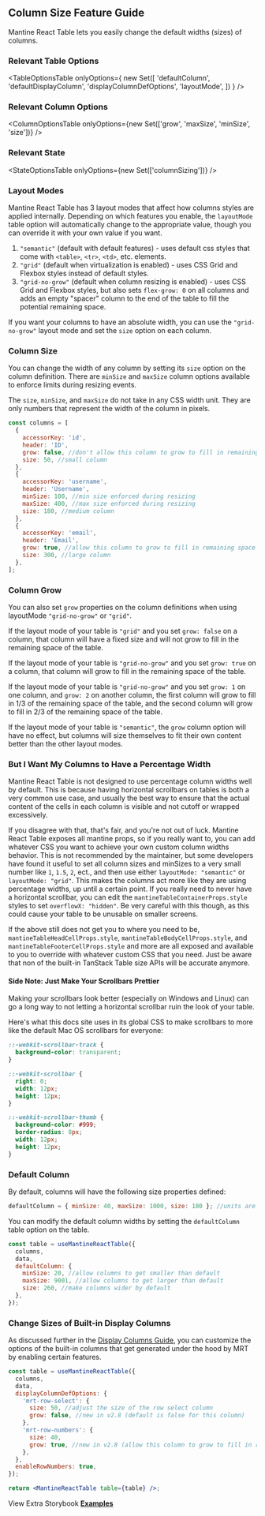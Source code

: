 
<Head>
  <title>{'Column Size Guide - Mantine React Table Open Docs'}</title>
  <meta
    name="description"
    content="How to column width in Mantine React Table"
  />
</Head>

## Column Size Feature Guide

Mantine React Table lets you easily change the default widths (sizes) of columns.

### Relevant Table Options

<TableOptionsTable
  onlyOptions={
    new Set([
      'defaultColumn',
      'defaultDisplayColumn',
      'displayColumnDefOptions',
      'layoutMode',
    ])
  }
/>

### Relevant Column Options

<ColumnOptionsTable
  onlyOptions={new Set(['grow', 'maxSize', 'minSize', 'size'])}
/>

### Relevant State

<StateOptionsTable onlyOptions={new Set(['columnSizing'])} />

### Layout Modes

Mantine React Table has 3 layout modes that affect how columns styles are applied internally. Depending on which features you enable, the `layoutMode` table option will automatically change to the appropriate value, though you can override it with your own value if you want.

1. `"semantic"` (default with default features) - uses default css styles that come with `<table>`, `<tr>`, `<td>`, etc. elements.
2. `"grid"` (default when virtualization is enabled) - uses CSS Grid and Flexbox styles instead of default styles.
3. `"grid-no-grow"` (default when column resizing is enabled) - uses CSS Grid and Flexbox styles, but also sets `flex-grow: 0` on all columns and adds an empty "spacer" column to the end of the table to fill the potential remaining space.

If you want your columns to have an absolute width, you can use the `"grid-no-grow"` layout mode and set the `size` option on each column.

### Column Size

You can change the width of any column by setting its `size` option on the column definition. There are `minSize` and `maxSize` column options available to enforce limits during resizing events.

The `size`, `minSize`, and `maxSize` do not take in any CSS width unit. They are only numbers that represent the width of the column in pixels.

```jsx
const columns = [
  {
    accessorKey: 'id',
    header: 'ID',
    grow: false, //don't allow this column to grow to fill in remaining space - new in v2.8
    size: 50, //small column
  },
  {
    accessorKey: 'username',
    header: 'Username',
    minSize: 100, //min size enforced during resizing
    maxSize: 400, //max size enforced during resizing
    size: 180, //medium column
  },
  {
    accessorKey: 'email',
    header: 'Email',
    grow: true, //allow this column to grow to fill in remaining space - new in v2.8
    size: 300, //large column
  },
];
```

### Column Grow

You can also set `grow` properties on the column definitions when using layoutMode `"grid-no-grow"` or `"grid"`.

If the layout mode of your table is `"grid"` and you set `grow: false` on a column, that column will have a fixed size and will not grow to fill in the remaining space of the table.

If the layout mode of your table is `"grid-no-grow"` and you set `grow: true` on a column, that column will grow to fill in the remaining space of the table.

If the layout mode of your table is `"grid-no-grow"` and you set `grow: 1` on one column, and `grow: 2` on another column, the first column will grow to fill in 1/3 of the remaining space of the table, and the second column will grow to fill in 2/3 of the remaining space of the table.

If the layout mode of your table is `"semantic"`, the `grow` column option will have no effect, but columns will size themselves to fit their own content better than the other layout modes.

### But I Want My Columns to Have a Percentage Width

Mantine React Table is not designed to use percentage column widths well by default. This is because having horizontal scrollbars on tables is both a very common use case, and usually the best way to ensure that the actual content of the cells in each column is visible and not cutoff or wrapped excessively.

If you disagree with that, that's fair, and you're not out of luck. Mantine React Table exposes all mantine props, so if you really want to, you can add whatever CSS you want to achieve your own custom column widths behavior. This is not recommended by the maintainer, but some developers have found it useful to set all column sizes and minSizes to a very small number like `1`, `1.5`, `2`, ect., and then use either `layoutMode: "semantic"` or `layoutMode: "grid"`. This makes the columns act more like they are using percentage widths, up until a certain point. If you really need to never have a horizontal scrollbar, you can edit the `mantineTableContainerProps.style` styles to set `overflowX: "hidden"`. Be very careful with this though, as this could cause your table to be unusable on smaller screens.

If the above still does not get you to where you need to be, `mantineTableHeadCellProps.style`, `mantineTableBodyCellProps.style`, and `mantineTableFooterCellProps.style` and more are all exposed and available to you to override with whatever custom CSS that you need. Just be aware that non of the built-in TanStack Table size APIs will be accurate anymore.

#### Side Note: Just Make Your Scrollbars Prettier

Making your scrollbars look better (especially on Windows and Linux) can go a long way to not letting a horizontal scrollbar ruin the look of your table.

Here's what this docs site uses in its global CSS to make scrollbars to more like the default Mac OS scrollbars for everyone:

```css
::-webkit-scrollbar-track {
  background-color: transparent;
}

::-webkit-scrollbar {
  right: 0;
  width: 12px;
  height: 12px;
}

::-webkit-scrollbar-thumb {
  background-color: #999;
  border-radius: 8px;
  width: 12px;
  height: 12px;
}
```

### Default Column

By default, columns will have the following size properties defined:

```jsx
defaultColumn = { minSize: 40, maxSize: 1000, size: 180 }; //units are in px
```

You can modify the default column widths by setting the `defaultColumn` table option on the table.

```jsx
const table = useMantineReactTable({
  columns,
  data,
  defaultColumn: {
    minSize: 20, //allow columns to get smaller than default
    maxSize: 9001, //allow columns to get larger than default
    size: 260, //make columns wider by default
  },
});
```

### Change Sizes of Built-in Display Columns

As discussed further in the [Display Columns Guide](/docs/guides/display-columns), you can customize the options of the built-in columns that get generated under the hood by MRT by enabling certain features.

```jsx
const table = useMantineReactTable({
  columns,
  data,
  displayColumnDefOptions: {
    'mrt-row-select': {
      size: 50, //adjust the size of the row select column
      grow: false, //new in v2.8 (default is false for this column)
    },
    'mrt-row-numbers': {
      size: 40,
      grow: true, //new in v2.8 (allow this column to grow to fill in remaining space)
    },
  },
  enableRowNumbers: true,
});

return <MantineReactTable table={table} />;
```

View Extra Storybook **[Examples](https://www.mantine-react-table-open.dev/?path=/story/styling-custom-column-widths)**
